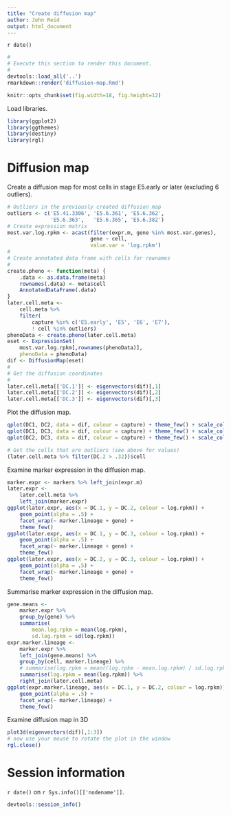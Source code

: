 ```yaml
---
title: "Create diffusion map"
author: John Reid
output: html_document
---
```


`r date()`

```r
#
# Execute this section to render this document.
#
devtools::load_all('..')
rmarkdown::render('diffusion-map.Rmd')
```

```r
knitr::opts_chunk$set(fig.width=18, fig.height=12)
```

Load libraries.
```r
library(ggplot2)
library(ggthemes)
library(destiny)
library(rgl)
```


# Diffusion map

Create a diffusion map for most cells in stage E5.early or later (excluding
6 outliers).
```r
# Outliers in the previously created diffusion map
outliers <- c('E5.41.3306', 'E5.6.361', 'E5.6.362',
              'E5.6.363',   'E5.6.365', 'E5.6.382')
# Create expression matrix
most.var.log.rpkm <- acast(filter(expr.m, gene %in% most.var.genes),
                           gene ~ cell,
                           value.var = 'log.rpkm')
#
# Create annotated data frame with cells for rownames
#
create.pheno <- function(meta) {
    .data <- as.data.frame(meta)
    rownames(.data) <- meta$cell
    AnnotatedDataFrame(.data)
}
later.cell.meta <-
    cell.meta %>%
    filter(
        capture %in% c('E5.early', 'E5', 'E6', 'E7'),
        ! cell %in% outliers)
phenoData <- create.pheno(later.cell.meta)
eset <- ExpressionSet(
    most.var.log.rpkm[,rownames(phenoData)],
    phenoData = phenoData)
dif <- DiffusionMap(eset)
#
# Get the diffusion coordinates
#
later.cell.meta[['DC.1']] <- eigenvectors(dif)[,1]
later.cell.meta[['DC.2']] <- eigenvectors(dif)[,2]
later.cell.meta[['DC.3']] <- eigenvectors(dif)[,3]
```

Plot the diffusion map.
```r
qplot(DC1, DC2, data = dif, colour = capture) + theme_few() + scale_colour_few()
qplot(DC1, DC3, data = dif, colour = capture) + theme_few() + scale_colour_few()
qplot(DC2, DC3, data = dif, colour = capture) + theme_few() + scale_colour_few()
```

```r
# Get the cells that are outliers (see above for values)
(later.cell.meta %>% filter(DC.2 > .32))$cell
```

Examine marker expression in the diffusion map.
```r
marker.expr <- markers %>% left_join(expr.m)
later.expr <-
    later.cell.meta %>%
    left_join(marker.expr)
ggplot(later.expr, aes(x = DC.1, y = DC.2, colour = log.rpkm)) +
    geom_point(alpha = .5) +
    facet_wrap(~ marker.lineage + gene) +
    theme_few()
ggplot(later.expr, aes(x = DC.1, y = DC.3, colour = log.rpkm)) +
    geom_point(alpha = .5) +
    facet_wrap(~ marker.lineage + gene) +
    theme_few()
ggplot(later.expr, aes(x = DC.2, y = DC.3, colour = log.rpkm)) +
    geom_point(alpha = .5) +
    facet_wrap(~ marker.lineage + gene) +
    theme_few()
```

Summarise marker expression in the diffusion map.
```r
gene.means <-
    marker.expr %>%
    group_by(gene) %>%
    summarise(
        mean.log.rpkm = mean(log.rpkm),
        sd.log.rpkm = sd(log.rpkm))
expr.marker.lineage <-
    marker.expr %>%
    left_join(gene.means) %>%
    group_by(cell, marker.lineage) %>%
    # summarise(log.rpkm = mean((log.rpkm - mean.log.rpkm) / sd.log.rpkm)) %>%
    summarise(log.rpkm = mean(log.rpkm)) %>%
    right_join(later.cell.meta)
ggplot(expr.marker.lineage, aes(x = DC.1, y = DC.2, colour = log.rpkm)) +
    geom_point(alpha = .5) +
    facet_wrap(~ marker.lineage) +
    theme_few()
```

Examine diffusion map in 3D
```r
plot3d(eigenvectors(dif)[,1:3])
# now use your mouse to rotate the plot in the window
rgl.close()
```


# Session information

`r date()` on `r Sys.info()[['nodename']]`.
```r
devtools::session_info()
```
